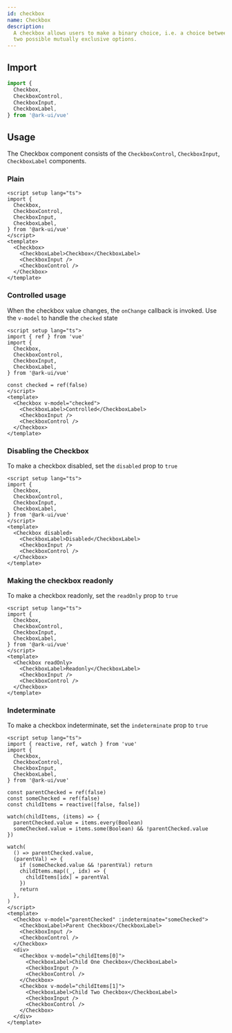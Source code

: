 ```yaml
---
id: checkbox
name: Checkbox
description:
  A checkbox allows users to make a binary choice, i.e. a choice between one of
  two possible mutually exclusive options.
---
```


## Import

```ts
import {
  Checkbox,
  CheckboxControl,
  CheckboxInput,
  CheckboxLabel,
} from '@ark-ui/vue'
```

## Usage

The Checkbox component consists of the `CheckboxControl`, `CheckboxInput`,
`CheckboxLabel` components.

### Plain

```vue
<script setup lang="ts">
import {
  Checkbox,
  CheckboxControl,
  CheckboxInput,
  CheckboxLabel,
} from '@ark-ui/vue'
</script>
<template>
  <Checkbox>
    <CheckboxLabel>Checkbox</CheckboxLabel>
    <CheckboxInput />
    <CheckboxControl />
  </Checkbox>
</template>
```

### Controlled usage

When the checkbox value changes, the `onChange` callback is invoked. Use the
`v-model` to handle the `checked` state

```vue
<script setup lang="ts">
import { ref } from 'vue'
import {
  Checkbox,
  CheckboxControl,
  CheckboxInput,
  CheckboxLabel,
} from '@ark-ui/vue'

const checked = ref(false)
</script>
<template>
  <Checkbox v-model="checked">
    <CheckboxLabel>Controlled</CheckboxLabel>
    <CheckboxInput />
    <CheckboxControl />
  </Checkbox>
</template>
```

### Disabling the Checkbox

To make a checkbox disabled, set the `disabled` prop to `true`

```vue
<script setup lang="ts">
import {
  Checkbox,
  CheckboxControl,
  CheckboxInput,
  CheckboxLabel,
} from '@ark-ui/vue'
</script>
<template>
  <Checkbox disabled>
    <CheckboxLabel>Disabled</CheckboxLabel>
    <CheckboxInput />
    <CheckboxControl />
  </Checkbox>
</template>
```

### Making the checkbox readonly

To make a checkbox readonly, set the `readOnly` prop to `true`

```vue
<script setup lang="ts">
import {
  Checkbox,
  CheckboxControl,
  CheckboxInput,
  CheckboxLabel,
} from '@ark-ui/vue'
</script>
<template>
  <Checkbox readOnly>
    <CheckboxLabel>Readonly</CheckboxLabel>
    <CheckboxInput />
    <CheckboxControl />
  </Checkbox>
</template>
```

### Indeterminate

To make a checkbox indeterminate, set the `indeterminate` prop to `true`

```vue
<script setup lang="ts">
import { reactive, ref, watch } from 'vue'
import {
  Checkbox,
  CheckboxControl,
  CheckboxInput,
  CheckboxLabel,
} from '@ark-ui/vue'

const parentChecked = ref(false)
const someChecked = ref(false)
const childItems = reactive([false, false])

watch(childItems, (items) => {
  parentChecked.value = items.every(Boolean)
  someChecked.value = items.some(Boolean) && !parentChecked.value
})

watch(
  () => parentChecked.value,
  (parentVal) => {
    if (someChecked.value && !parentVal) return
    childItems.map((_, idx) => {
      childItems[idx] = parentVal
    })
    return
  },
)
</script>
<template>
  <Checkbox v-model="parentChecked" :indeterminate="someChecked">
    <CheckboxLabel>Parent Checkbox</CheckboxLabel>
    <CheckboxInput />
    <CheckboxControl />
  </Checkbox>
  <div>
    <Checkbox v-model="childItems[0]">
      <CheckboxLabel>Child One Checkbox</CheckboxLabel>
      <CheckboxInput />
      <CheckboxControl />
    </Checkbox>
    <Checkbox v-model="childItems[1]">
      <CheckboxLabel>Child Two Checkbox</CheckboxLabel>
      <CheckboxInput />
      <CheckboxControl />
    </Checkbox>
  </div>
</template>
```
